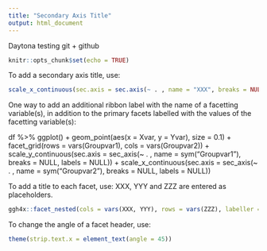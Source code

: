 ```yaml
---
title: "Secondary Axis Title"
output: html_document
---
```



Daytona testing git + github

```r
knitr::opts_chunk$set(echo = TRUE)
```

To add a secondary axis title, use:

```r
scale_x_continuous(sec.axis = sec.axis(~ . , name = "XXX", breaks = NULL, labels = NULL))
```

One way to add an additional ribbon label with the name of a facetting variable(s), in addition to the primary facets labelled with the values of the facetting variable(s): 

df %>% 
  ggplot() +
  geom_point(aes(x = Xvar, y = Yvar), size = 0.1) +
  facet_grid(rows = vars(Groupvar1), cols = vars(Groupvar2)) +
  scale_y_continuous(sec.axis = sec_axis(~ . , name = sym("Groupvar1"), breaks = NULL, labels = NULL)) +
  scale_x_continuous(sec.axis = sec_axis(~ . , name = sym("Groupvar2"), breaks = NULL, labels = NULL))


To add a title to each facet, use:
XXX, YYY and ZZZ are entered as placeholders.
```r
ggh4x::facet_nested(cols = vars(XXX, YYY), rows = vars(ZZZ), labeller = labeller(YYY = label_both, XXX = label_value, ZZZ = label_both))
```

To change the angle of a facet header, use:

```r
theme(strip.text.x = element_text(angle = 45))
```

